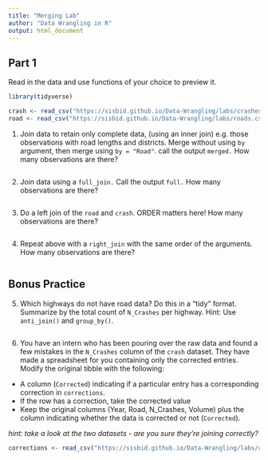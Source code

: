 ```yaml
---
title: "Merging Lab"
author: "Data Wrangling in R"
output: html_document
---
```


## Part 1

Read in the data and use functions of your choice to preview it.

```r
library(tidyverse)

crash <- read_csv("https://sisbid.github.io/Data-Wrangling/labs/crashes.csv")
road <- read_csv("https://sisbid.github.io/Data-Wrangling/labs/roads.csv")

```

1. Join data to retain only complete data, (using an inner join) e.g. those observations with road lengths and districts.  Merge without using `by` argument, then merge using `by = "Road"`. call the output `merged.`  How many observations are there?

```r

```

2. Join data using a `full_join.`  Call the output `full.`   How many observations are there?

```r

```

3. Do a left join of the `road` and `crash`.  ORDER matters here!  How many observations are there?

```r

```

4. Repeat above with a `right_join` with the same order of the arguments. How many observations are there?

```r

```

## **Bonus Practice**

5. Which highways do not have road data? Do this in a "tidy" format. Summarize by the total count of `N_Crashes` per highway. Hint: Use `anti_join()` and `group_by()`.

```r

```

6. You have an intern who has been pouring over the raw data and found a few mistakes in the `N_Crashes` column of the `crash` dataset. They have made a spreadsheet for you containing only the corrected entries. Modify the original tibble with the following:
- A column (`Corrected`) indicating if a particular entry has a corresponding correction in `corrections`.
- If the row has a correction, take the corrected value
- Keep the original columns (Year, Road, N_Crashes, Volume) plus the column indicating whether the data is corrected or not (`Corrected`).

*hint: take a look at the two datasets - are you sure they're joining correctly?*

```r
corrections <- read_csv("https://sisbid.github.io/Data-Wrangling/labs/crashes_corrections.csv")


```
